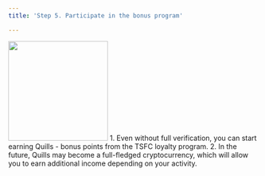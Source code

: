 ```yaml
---
title: 'Step 5. Participate in the bonus program'

---
```

<img height="200" src="https://i.imgur.com/4wGSxbf.jpeg" />
1. Even without full verification, you can start earning Quills - bonus points from the TSFC loyalty program.
2. In the future, Quills may become a full-fledged cryptocurrency, which will allow you to earn additional income depending on your activity.